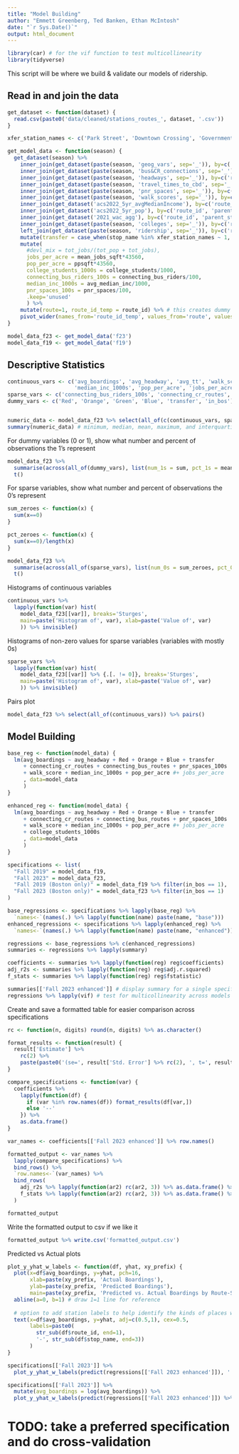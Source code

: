 ```yaml
---
title: "Model Building"
author: "Emmett Greenberg, Ted Banken, Ethan McIntosh"
date: "`r Sys.Date()`"
output: html_document
---
```


```r
library(car) # for the vif function to test multicollinearity
library(tidyverse)
```

This script will be where we build & validate our models of ridership.

## Read in and join the data

```r
get_dataset <- function(dataset) {
  read.csv(paste0('data/cleaned/stations_routes_', dataset, '.csv'))
}

xfer_station_names <- c('Park Street', 'Downtown Crossing', 'Government Center', 'State')

get_model_data <- function(season) {
  get_dataset(season) %>%
    inner_join(get_dataset(paste(season, 'geog_vars', sep='_')), by=c('route_id', 'parent_station')) %>%
    inner_join(get_dataset(paste(season, 'bus&CR_connections', sep='_')), by=c('route_id', 'parent_station')) %>%
    inner_join(get_dataset(paste(season, 'headways', sep='_')), by=c('route_id', 'parent_station')) %>%
    inner_join(get_dataset(paste(season, 'travel_times_to_cbd', sep='_')), by=c('route_id', 'parent_station')) %>%
    inner_join(get_dataset(paste(season, 'pnr_spaces', sep='_')), by=c('route_id', 'parent_station')) %>%
    inner_join(get_dataset(paste(season, 'walk_scores', sep='_')), by=c('route_id', 'parent_station')) %>%
    inner_join(get_dataset('acs2022_5yr_avgMedianIncome'), by=c('route_id', 'parent_station')) %>%
    inner_join(get_dataset('acs2022_5yr_pop'), by=c('route_id', 'parent_station')) %>%
    inner_join(get_dataset('2021_wac_agg'), by=c('route_id', 'parent_station')) %>%
    inner_join(get_dataset(paste(season, 'colleges', sep='_')), by=c('route_id', 'parent_station')) %>%  
    left_join(get_dataset(paste(season, 'ridership', sep='_')), by=c('route_id', 'parent_station')) %>%
    mutate(transfer = case_when(stop_name %in% xfer_station_names ~ 1, .default=0)) %>%
    mutate(
      #devl_mix = tot_jobs/(tot_pop + tot_jobs), 
      jobs_per_acre = mean_jobs_sqft*43560,
      pop_per_acre = ppsqft*43560, 
      college_students_1000s = college_students/1000,
      connecting_bus_riders_100s = connecting_bus_riders/100,
      median_inc_1000s = avg_median_inc/1000, 
      pnr_spaces_100s = pnr_spaces/100,
      .keep='unused'
      ) %>%
    mutate(route=1, route_id_temp = route_id) %>% # this creates dummy variables for each route
    pivot_wider(names_from='route_id_temp', values_from='route', values_fill=0)
}

model_data_f23 <- get_model_data('f23')
model_data_f19 <- get_model_data('f19')
```

## Descriptive Statistics

```r
continuous_vars <- c('avg_boardings', 'avg_headway', 'avg_tt', 'walk_score', 'km_from_cbd', 
                     'median_inc_1000s', 'pop_per_acre', 'jobs_per_acre', 'devl_mix')
sparse_vars <- c('connecting_bus_riders_100s', 'connecting_cr_routes', 'pnr_spaces_100s', 'college_students_1000s')
dummy_vars <- c('Red', 'Orange', 'Green', 'Blue', 'transfer', 'in_bos')


numeric_data <- model_data_f23 %>% select(all_of(c(continuous_vars, sparse_vars)))
summary(numeric_data) # minimum, median, mean, maximum, and interquartile range for each variable
```

For dummy variables (0 or 1), show what number and percent of observations the 1's represent
```r
model_data_f23 %>% 
  summarise(across(all_of(dummy_vars), list(num_1s = sum, pct_1s = mean))) %>%
  t()
```

For sparse variables, show what number and percent of observations the 0's represent
```r
sum_zeroes <- function(x) {
  sum(x==0)
}

pct_zeroes <- function(x) {
  sum(x==0)/length(x)
}

model_data_f23 %>% 
  summarise(across(all_of(sparse_vars), list(num_0s = sum_zeroes, pct_0s = pct_zeroes))) %>%
  t()
```

Histograms of continuous variables
```r
continuous_vars %>% 
  lapply(function(var) hist(
    model_data_f23[[var]], breaks='Sturges', 
    main=paste('Histogram of', var), xlab=paste('Value of', var)
    )) %>% invisible()
```

Histograms of non-zero values for sparse variables (variables with mostly 0s)
```r
sparse_vars %>%
  lapply(function(var) hist(
    model_data_f23[[var]] %>% {.[. != 0]}, breaks='Sturges', 
    main=paste('Histogram of', var), xlab=paste('Value of', var)
    )) %>% invisible()
```

Pairs plot
```r
model_data_f23 %>% select(all_of(continuous_vars)) %>% pairs()
```

## Model Building

```r
base_reg <- function(model_data) {
  lm(avg_boardings ~ avg_headway + Red + Orange + Blue + transfer
     + connecting_cr_routes + connecting_bus_routes + pnr_spaces_100s
     + walk_score + median_inc_1000s + pop_per_acre #+ jobs_per_acre 
     , data=model_data
     )
}

enhanced_reg <- function(model_data) {
  lm(avg_boardings ~ avg_headway + Red + Orange + Blue + transfer
     + connecting_cr_routes + connecting_bus_routes + pnr_spaces_100s
     + walk_score + median_inc_1000s + pop_per_acre #+ jobs_per_acre
     + college_students_1000s
     , data=model_data
     ) 
}

specifications <- list(
  "Fall 2019" = model_data_f19, 
  "Fall 2023" = model_data_f23, 
  "Fall 2019 (Boston only)" = model_data_f19 %>% filter(in_bos == 1),
  "Fall 2023 (Boston only)" = model_data_f23 %>% filter(in_bos == 1)
)

base_regressions <- specifications %>% lapply(base_reg) %>%
  `names<-`(names(.) %>% lapply(function(name) paste(name, "base")))
enhanced_regressions <- specifications %>% lapply(enhanced_reg) %>%
  `names<-`(names(.) %>% lapply(function(name) paste(name, "enhanced")))

regressions <- base_regressions %>% c(enhanced_regressions)
summaries <- regressions %>% lapply(summary)

coefficients <- summaries %>% lapply(function(reg) reg$coefficients)
adj_r2s <- summaries %>% lapply(function(reg) reg$adj.r.squared)
f_stats <- summaries %>% lapply(function(reg) reg$fstatistic)

summaries[['Fall 2023 enhanced']] # display summary for a single specification
regressions %>% lapply(vif) # test for multicollinearity across models
```

Create and save a formatted table for easier comparison across specifications
```r
rc <- function(n, digits) round(n, digits) %>% as.character()

format_results <- function(result) {
  result['Estimate'] %>%
    rc(2) %>%
    paste(paste0('(se=', result['Std. Error'] %>% rc(2), ', t=', result['t value'] %>% rc(2), ')'))
}

compare_specifications <- function(var) {
  coefficients %>% 
    lapply(function(df) {
      if (var %in% row.names(df)) format_results(df[var,]) 
      else '--'
    }) %>% 
    as.data.frame()
}

var_names <- coefficients[['Fall 2023 enhanced']] %>% row.names() 

formatted_output <- var_names %>%
  lapply(compare_specifications) %>%
  bind_rows() %>%
  `row.names<-`(var_names) %>%
  bind_rows(
    adj_r2s %>% lapply(function(ar2) rc(ar2, 3)) %>% as.data.frame() %>% `row.names<-`('Adjusted R Squared'),
    f_stats %>% lapply(function(ar2) rc(ar2, 3)) %>% as.data.frame() %>% `row.names<-`(c('F Statistic', 'df_vars', 'df_obs'))
  )

formatted_output
```

Write the formatted output to csv if we like it
```r
formatted_output %>% write.csv('formatted_output.csv')
```


Predicted vs Actual plots

```r
plot_y_yhat_w_labels <- function(df, yhat, xy_prefix) {
  plot(x=df$avg_boardings, y=yhat, pch=16,
       xlab=paste(xy_prefix, 'Actual Boardings'),
       ylab=paste(xy_prefix, 'Predicted Boardings'),
       main=paste(xy_prefix, 'Predicted vs. Actual Boardings by Route-Station'))
  abline(a=0, b=1) # draw 1=1 line for reference
  
  # option to add station labels to help identify the kinds of places we're over- or under-predicting
  text(x=df$avg_boardings, y=yhat, adj=c(0.5,1), cex=0.5,
       labels=paste0(
         str_sub(df$route_id, end=1),
         '-', str_sub(df$stop_name, end=3))
       )
}

specifications[['Fall 2023']] %>%
  plot_y_yhat_w_labels(predict(regressions[['Fall 2023 enhanced']]), '')

specifications[['Fall 2023']] %>%
  mutate(avg_boardings = log(avg_boardings)) %>%
  plot_y_yhat_w_labels(predict(regressions[['Fall 2023 enhanced']]) %>% log(), 'Logged')
```

 
# TODO: take a preferred specification and do cross-validation 


